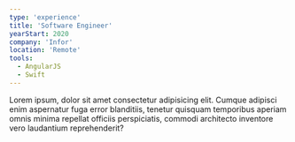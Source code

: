 ```yaml
---
type: 'experience'
title: 'Software Engineer'
yearStart: 2020
company: 'Infor'
location: 'Remote'
tools:
  - AngularJS
  - Swift
---
```


Lorem ipsum, dolor sit amet consectetur adipisicing elit. Cumque adipisci enim aspernatur fuga error blanditiis, tenetur quisquam temporibus aperiam omnis minima repellat officiis perspiciatis, commodi architecto inventore vero laudantium reprehenderit?
